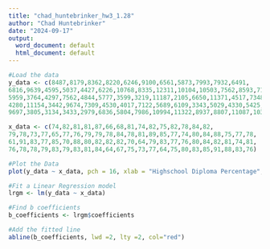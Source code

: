 ```yaml
---
title: "chad_huntebrinker_hw3_1.28"
author: "Chad Huntebrinker"
date: "2024-09-17"
output:
  word_document: default
  html_document: default
---
```


```r
#Load the data
y_data <- c(8487,8179,8362,8220,6246,9100,6561,5873,7993,7932,6491,
6816,9639,4595,5037,4427,6226,10768,8335,12311,10104,10503,7562,8593,7133,10205,14016,
5959,3764,4297,7562,4844,5777,3599,3219,11187,2105,6650,11371,4517,7348,5696,4995,9248,6860,9776,
4280,11154,3442,9674,7309,4530,4017,7122,5689,6109,3343,5029,4330,5425,8769,6880,6538,6521,9423,
9697,3805,3134,3433,2979,6836,5804,7986,10994,11322,8937,8807,11087,10355,7858,3632,8040,6981,7582)

x_data <- c(74,82,81,81,87,66,68,81,74,82,75,82,78,84,82,
79,78,73,77,65,77,76,79,79,78,84,78,81,89,85,77,74,80,84,88,75,77,78,
61,91,83,77,85,70,88,80,82,82,82,70,64,79,83,77,76,80,84,82,81,74,81,
76,78,78,79,83,79,83,81,84,64,67,75,73,77,64,75,80,83,85,91,88,83,76)

#Plot the Data
plot(y_data ~ x_data, pch = 16, xlab = "Highschool Diploma Percentage", ylab = "Crime Rate")

#Fit a Linear Regression model
lrgm <- lm(y_data ~ x_data)

#Find b coefficients
b_coefficients <- lrgm$coefficients

#Add the fitted line
abline(b_coefficients, lwd =2, lty =2, col="red")

```

